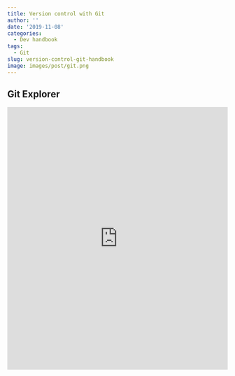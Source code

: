 ```yaml
---
title: Version control with Git
author: ''
date: '2019-11-08'
categories:
  - Dev handbook
tags:
  - Git
slug: version-control-git-handbook
image: images/post/git.png
---
```



## Git Explorer

<iframe src="https://gitexplorer.com/" style="border:0px #ffffff none;" name="myiFrame" scrolling="yes" frameborder="1" marginheight="0px" marginwidth="0px" height="600px" width="100%" allowfullscreen></iframe>